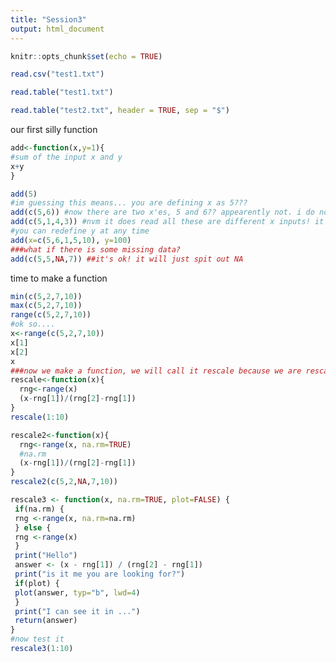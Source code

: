 ```yaml
---
title: "Session3"
output: html_document
---
```


```r
knitr::opts_chunk$set(echo = TRUE)
```

```r
read.csv("test1.txt")
```

```r
read.table("test1.txt")
```

```r
read.table("test2.txt", header = TRUE, sep = "$")
```
our first silly function
```r
add<-function(x,y=1){
#sum of the input x and y
x+y
}

```
```r
add(5)
#im guessing this means... you are defining x as 5???
add(c(5,6)) #now there are two x'es, 5 and 6?? appearently not. i do not understand hold on let me try something
add(c(5,1,4,3)) #nvm it does read all these are different x inputs! it's important to have the c() otherwise it wont work
#you can redefine y at any time
add(x=c(5,6,1,5,10), y=100)
###what if there is some missing data?
add(c(5,5,NA,7)) ##it's ok! it will just spit out NA
```





time to make a function
```r
min(c(5,2,7,10))
max(c(5,2,7,10))
range(c(5,2,7,10))
#ok so....
x<-range(c(5,2,7,10))
x[1]
x[2]
x
###now we make a function, we will call it rescale because we are rescaling a function that we need to use over and over!
rescale<-function(x){
  rng<-range(x)
  (x-rng[1])/(rng[2]-rng[1])
}
rescale(1:10)
```

```r
rescale2<-function(x){
  rng<-range(x, na.rm=TRUE)
  #na.rm
  (x-rng[1])/(rng[2]-rng[1])
}
rescale2(c(5,2,NA,7,10))
```


```r
rescale3 <- function(x, na.rm=TRUE, plot=FALSE) {
 if(na.rm) {
 rng <-range(x, na.rm=na.rm)
 } else {
 rng <-range(x)
 }
 print("Hello")
 answer <- (x - rng[1]) / (rng[2] - rng[1])
 print("is it me you are looking for?")
 if(plot) {
 plot(answer, typ="b", lwd=4)
 }
 print("I can see it in ...")
 return(answer)
}
#now test it
rescale3(1:10)
```









